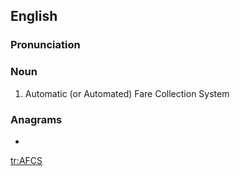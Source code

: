 ==English==

===Pronunciation===
{{rfp|acronym or initialism ?|lang=en}}

===Noun===
{{en-noun}}

# {{label|en|transport}} Automatic (or Automated) Fare Collection System

===Anagrams===
* {{l|en|SCAF}}

[[tr:AFCS]]